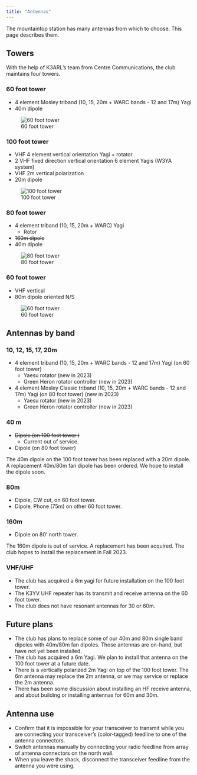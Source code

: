 ```yaml
---
title: "Antennas"
---
```


The mountaintop station has many antennas from which to choose.
This page describes them.

## Towers

With the help of K3ARL's team from Centre Communications, the club maintains four towers.

### 60 foot tower

- 4 element Mosley triband (10, 15, 20m + WARC bands - 12 and 17m) Yagi
- 40m dipole

![60 foot tower](include/img/60-ft-tower-west.jpg)

### 100 foot tower

- VHF 4 element vertical orientation Yagi + rotator
- 2 VHF fixed direction vertical orientation 6 element Yagis (W3YA system)
- VHF 2m vertical polarization
- 20m dipole

![100 foot tower](include/img/80-ft-tower-middle.jpg)

### 80 foot tower

- 4 element triband (10, 15, 20m + WARC) Yagi
  - Rotor
- ~~160m dipole~~
- 40m dipole

![80 foot tower](include/img/80-ft-tower-north.jpg)

### 60 foot tower

- VHF vertical
- 80m dipole oriented N/S

![60 foot tower](include/img/60-ft-tower-east.jpg)

## Antennas by band

### 10, 12, 15, 17, 20m

- 4 element triband (10, 15, 20m + WARC bands - 12 and 17m) Yagi (on 60 foot tower)
    - Yaesu rotator (new in 2023)
    - Green Heron rotator controller (new in 2023)
- 4 element Mosley Classic triband (10, 15, 20m + WARC bands - 12 and 17m) Yagi (on 80 foot tower) (new in 2023)
    - Yaesu rotator (new in 2023)
    - Green Heron rotator controller (new in 2023)
    
### 40 m

- ~~Dipole (on 100 foot tower )~~
  - Current out of service.
- Dipole (on 80 foot tower)

::: {.callout-note}

The 40m dipole on the 100 foot tower has been replaced with a 20m dipole.
A replacement 40m/80m fan dipole has been ordered.
We hope to install the dipole soon.

:::

### 80m

- Dipole, CW cut, on 60 foot tower.
- Dipole, Phone (75m) on other 60 foot tower.

### 160m

- Dipole on 80' north tower.

::: {.callout-note}

The 160m dipole is out of service.
A replacement has been acquired.
The club hopes to install the replacement in Fall 2023.

:::

### VHF/UHF

- The club has acquired a 6m yagi for future installation on the 100 foot tower.
- The K3YV UHF repeater has its transmit and receive antenna on the 60 foot tower.
- The club does not have resonant antennas for 30 or 60m.

## Future plans

- The club has plans to replace some of our 40m and 80m single band dipoles with 40m/80m fan dipoles. Those antennas are on-hand, but have not yet been installed.
- The club has acquired a 6m Yagi. We plan to install that antenna on the 100 foot tower at a future date.
- There is a vertically polarized 2m Yagi on top of the 100 foot tower. The 6m antenna may replace the 2m antenna, or we may service or replace the 2m antenna.
- There has been some discussion about installing an HF receive antenna, and about building or installing antennas for 60m and 30m.

## Antenna use

- Confirm that it is impossible for your transceiver to transmit while you are connecting your transceiver's (color-tagged) feedline to one of the antenna connectors.
- Switch antennas manually by connecting your radio feedline from array of antenna connectors on the north wall.
- When you leave the shack, disconnect the transceiver feedline from the antenna you were using.
